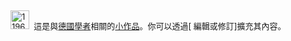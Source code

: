 <div class="notice metadata" id="stub" style="font-size: small;">[[File:1196-18-rwth-aachen-hg-von-hendrik-brixius.jpg|30px]]&nbsp;&nbsp;這是與[[德國]][[學者]]相關的[[Wikipedia:小作品|小作品]]。你可以透過<span class="plainlinks">[{{fullurl:{{FULLPAGENAME}}|action=edit}} 編輯或修訂]</span>擴充其內容。</div><includeonly>[[Category:德國學者小作品|{{PAGENAME}}]]</includeonly><noinclude>